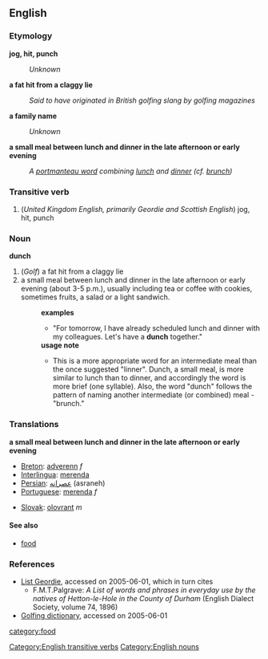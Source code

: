 ==English==
=== Etymology ===
'''jog, hit, punch'''
:''Unknown''

'''a fat hit from a claggy lie'''
:''Said to have originated in British golfing slang by golfing magazines''

'''a family name'''
:''Unknown''

'''a small meal between lunch and dinner in the late afternoon or early evening'''
:''A [[portmanteau word]] combining [[lunch]] and [[dinner]] (cf. [[brunch]])''

{{etystub}}

=== Transitive verb ===
[[Category:English transitive verbs]]
{{en-infl-reg-sibilant|dunch||}}
# (''United Kingdom English, primarily Geordie and Scottish English'') jog, hit, punch


=== Noun ===
[[Category:English nouns]]
'''dunch'''
# (''Golf'') a fat hit from a claggy lie
# a small meal between lunch and dinner in the late afternoon or early evening (about 3-5 p.m.), usually including tea or coffee with cookies, sometimes fruits, a salad or a light sandwich.
#:'''examples'''
#:*"For tomorrow, I have already scheduled lunch and dinner with my colleagues. Let's have a '''dunch''' together."
#:'''usage note'''
#:*This is a more appropriate word for an intermediate meal than the once suggested "linner". Dunch, a small meal, is more similar to lunch than to dinner, and accordingly the word is more brief (one syllable). Also, the word "dunch" follows the pattern of naming another intermediate (or combined) meal - "brunch."

=== Translations ===
'''a small meal between lunch and dinner in the late afternoon or early evening'''
{{top}}
*[[Breton]]: [[adverenn]] ''f''
*[[Interlingua]]: [[merenda]]
*[[Persian]]: [[عصرانه]] (asraneh)
*[[Portuguese]]: [[merenda]] ''f''
{{mid}}
*[[Slovak]]: [[olovrant]] ''m''
{{bottom}}

==== See also ====
* [[food]]

=== References ===
* [http://www.indigogroup.co.uk/durhamdialect/hetton1896.htm List Geordie], accessed on 2005-06-01, which in turn cites
** F.M.T.Palgrave: ''A List of words and phrases in everyday use by the natives of Hetton-le-Hole in the County of Durham'' (English Dialect Society, volume 74, 1896)
* [http://www.worldgolf.com/wglibrary/reference/dictionary/dpage.html Golfing dictionary], accessed on 2005-06-01

[[category:food]]